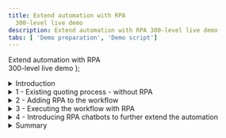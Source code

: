 ```yaml
---
title: Extend automation with RPA
  300-level live demo
description: Extend automation with RPA 300-level live demo
tabs: [ 'Demo preparation', 'Demo script']
---
```


  <span>
    Extend automation with RPA <br /> 300-level live demo
  </span>
);

<span id="top"></span>
<details>

<summary>Introduction</summary>
<br/>

Today we will look at how we can extend business automation with Robotic Process Automation to easily provide customers with quotes for new insurance policies. We’ll take advantage of the IBM Cloud Pak for Business Automation’s capabilities and show how to add robotic process automation (RPA) to a quoting process that is already automated with workflow. Let’s get started.

<br/>

</details>

<details>

<summary>1 - Existing quoting process - without RPA</summary>

<br/>

| **1.1** | **Introducing the quoting process workflow without RPA** |
| :--- | :--- |
| **Narration** | Future Corp is a traditional auto insurance provider that has a goal of improving customer experience by making it easier to provide new insurance policy quotes to its customers. <br/><br/> Let’s look at how the company currently creates insurance quotes. In the existing process, every request for a new insurance policy must be routed to a policy specialist. |
| **Action** | Show the process diagram for Future Corp’s current quoting process (without RPA) in Process Designer, which you opened during the demo preparation |
| **Screenshot** | <br/> ![](./images/Process-without-RPA.png) |
| **Narration** | We are looking at the process diagram for Future Corp’s quoting process. Process diagrams are created in Process Designer. Process Designer is used to design and implement the quoting process. Within this low-code environment, the process diagram will control the execution of each new quote. The process diagram adheres to the Business Process Modeling Notation (BPMN). We use drag-and-drop to build the process diagram from the palette on the right. This allows us to model the process steps and flow. From there, you can drill down to complete the implementation and testing of the process application. |

<br/><br/>

| **1.2** | **Executing the quoting process workflow without RPA** |
| :--- | :--- |
| **Narration** | The Process Portal is used by customer service agents to launch new quote requests and work on assigned tasks. |
| **Action** | 1 - Go to the **Process Portal** tab, which you opened during the demo preparation. Log in as **customerService** (password is **password**). |
| **Screenshot** | <br/> ![](./images/Run-Process-without-RPA1.png) |
| **Narration** | Process Portal is highly customizable to fit your organization’s look and feel. The responsive user interface provides flexibility to get work done anywhere, at any time, on any device type, from a desktop device in the office to a mobile device at home or at a customer site. It can be tailored though a set of configuration options without having to customize the Process Portal application itself. <br/><br/> To request a quote, a customer service representative initiates a new quote request and enters the customer’s policy data. |
| **Actions** | 1 - Under **Launch**, click on **New Insurance Quote** to start a new quote <br/><br/>2 - Use the **Get Test Data** button to pre-fill in the form with some test data <br/><br/>3 - Optionally change the customer name and the make of the car to make this request unique <br/><br/>4 - Click **Get Quote** to close the task, and submit the new quote request |
| **Screenshots** | <br/> ![](./images/Run-Process-without-RPA2.png) <br/><br/> ![](./images/Run-Process-without-RPA3.png) <br/><br/> ![](./images/Run-Process-without-RPA4.png) <br/><br/> ![](./images/Run-Process-without-RPA5.png) |
| **Narration** | Policy specialists also use the Process Portal to organize their tasks and work on the tasks assigned to them.  Our specialist has received a new task to prepare the quote. <br/><br/> When the policy specialist receives the quote request, she will need to log into the quoting system to prepare a new quote which involves manually entering a significant amount of information.  This is both time consuming and error prone as the specialist must go field-by-field in order to move all the customer’s data into the quoting system. <br/><br/> Behind the scenes, the refund process is managed by workflow.  Once the policy specialist completes this task, the system waits for the customer’s response.  If the customer accepts the quote, the policy specialist will again log into the quoting system in order to establish a new insurance policy for the customer. |
| **Actions** | 1 – (Still on the Process Portal) Log out (as **customerService**), then log in as **policy1** (password is **password**) <br/><br/> 2 – Run the newest **Prepare New Quote** task by clicking on the task name <br/><br/> 3 – Open the legacy quoting app by using the shortcut in the bottom right of the taskbar <br/><br/> 4 – Log in to the quoting app (any username and password will work) <br/><br/> 5 – Show the task UI and the quoting app to make the point that the quote data must be manually entered into the quoting app |
| **Screenshots** | <br/> ![](./images/Run-Process-without-RPA6.png) <br/><br/> ![](./images/Run-Process-without-RPA7.png) <br/><br/> ![](./images/Run-Process-without-RPA8.png) <br/><br/> ![](./images/Run-Process-without-RPA9.png) <br/><br/> ![](./images/Run-Process-without-RPA10.png) |

<br/><br/>

**[Go to top](#top)**

</details>

<details>

<summary>2 - Adding RPA to the workflow</summary>

<br/>

| **2.1** | **Introducing the workflow process with RPA** |
| :--- | :--- |
| **Narration** | Now let’s look at how we can incorporate RPA to reduce that manual work.  Here is a new version of the quoting workflow.  The workflow is the same except we’ve modified the middle swim lane.  Instead of assigning the tasks to a policy agent, we route them directly to a bot for immediate execution.  Just as with the original workflow, when there is a quoting exception, the quote request is routed to a policy specialist for resolution.  For example, certain car models such as Audi and BMW require manual review to generate a quote. |
| **Action** | 1 - Open the process diagram for the quoting process with RPA in Process Designer |
| **Screenshots** | <br/> ![](./images/Process-with-RPA1.png) <br/><br/> ![](./images/Process-with-RPA2.png) |

<br/><br/>

| **2.2** | **Bot authoring** |
| :--- | :--- |
| **Narration** | Using the Pak’s RPA capabilities, Future Corp was able to easily build and deploy software robots, or bots, that automatically enter customer data into the quoting system. This enabled Future Corp to automate repetitive tasks such as creating customer quotes. |
| **Action** | 1 - Go to **RPA Studio**, which you opened during preparation, with the **Get Quote.wal** file opened to the **Get Quote** routine. |
| **Narration** | Using the Pak’s low code bot authoring environment, Future Corp easily built and tested their bots. Hundreds of pre-built commands are available to assemble bots using intuitive wizards. <br/><br/> A manual step of the quoting process is to enter the customer data into the quoting system to generate and send a quote. With RPA, Future Corp created a bot to connect to the quoting system, fill in the extracted information and email the quote to the customer once it is available. <br/><br/> Here we see some of the bot commands they used. First, the quoting application is opened. Next, the username and password are entered. Then, commands are used to enter the data needed to generate a new quote. <br/><br/> Now let’s see how to build the quote bot from scratch. First, we’ll use the Launch and Attach Window command to open the quoting application. |
| **Actions** | 1 - To start creating a new bot, click on **New**, select **Wal File**, and then click on **Open** <br/><br/>2 - In the Toolbox search bar, type **attach** and find the **Launch and Attach Window** command. Drag it out to the script window. Set the executable parameter to the **FCQS.jar** file (located in c:\Future Corp), and click on **Save**. |
| **Screenshots** | <br/> ![](./images/New-Bot1.png) <br/><br/> ![](./images/New-Bot2.png) |
| **Narration** | RPA Studio allows you to immediately run the bot commands. The debugging mode enables you to control the bot's operation, test commands, track variables and debug scripts on remote computers. |
| **Actions** | 1 - In the toolbar ribbon, click on **Start** to run the bot <br/><br/> 2 - The Focus Corp Quoting System will appear |
| **Screenshots** | <br/> ![](./images/New-Bot3.png) <br/><br/> ![](./images/New-Bot4.png) |
| **Narration** | The recorder assists in creating your script. With the recorder, you can select user interface components to enter commands in your script. Let’s build the commands to log into the quoting application. (In a real system, we would use our Vault for entering encrypted credentials.) |
| **Actions** | 1 - In the toolbar ribbon, click on **Start Recorder** to capture keystrokes from the Quoting app <br/><br/> 2 - Hold the **control** key and mouse over the **User Name** field in the Quoting app. Release the control key once the field highlights in red. Then, from the **Recording** menu, select **Actions**, **Set Value**, **By XPath**. <br/><br/> 3 - In the **Set Value** property page, click on the icon next to the Value to assign a variable. Then, click on the **New Variable** icon to create a new variable. <br/><br/> 4 - Name the new variable vUsername. Give it a default value of **mary**. Click **Save** twice. <br/><br/> 5 - Hold the left control key and mouse over the **Password** field in the Quoting app. Release the control key once the field highlights in red. Then, from the **Recording** menu, select **Actions**, **Set Value**, **By XPath**. <br/><br/> 6 - In the Set Value property page, click on the icon next to the value property to assign a variable. Then, click on the **New Variable** icon to create a new variable. <br/><br/> 7 - Name the new variable **vPassword**. Give it a default value of **123**. Hit **Save** twice. <br/><br/> 8 - Hold the left control key and mouse over the **Login** button. Release the control key once the field highlights in red. Then, from the **Recording** menu, select **Actions**, **Click**, **By XPath**. <br/><br/> 9 - Click on **Save** <br/><br/> 10 - In the toolbar ribbon, click on **Stop Recorder** |
| **Screenshots** | <br/> ![](./images/New-Bot5.png) <br/><br/> ![](./images/New-Bot6.png) <br/><br/> ![](./images/New-Bot7.png) <br/><br/> ![](./images/New-Bot7a.png) <br/><br/> ![](./images/New-Bot8.png) <br/><br/> ![](./images/New-Bot9.png) <br/><br/> ![](./images/New-Bot9a.png) <br/><br/> ![](./images/New-Bot11.png) <br/><br/> ![](./images/New-Bot11a.png) <br/><br/> ![](./images/New-Bot12.png) |
| **Narration** | Let’s use the Run command to playback the bot again and verify the commands. We will see the quoting app open. Log in and move to the main screen. |
| **Actions** | Close the Quoting app. In the toolbar ribbon, click on **Start**. <br/><br/> The Quoting app will open and automatically log in |
| **Screenshots** | <br/> ![](./images/New-Bot13.png) <br/><br/> ![](./images/New-Bot14.png) |
| **Narration** | Now let’s continue to build some additional commands to enter data into the quoting bot. |
| **Actions** | 1 - In the toolbar ribbon, click on **Start Recorder** to capture more keystrokes from the Quoting app <br/><br/> 2 - Hold the left control key and mouse over the **Driver ID** field in the Quoting app. Then, from the **Recording** menu, select **Actions**, **Set Value**, **By XPath**. <br/><br/> 3 - In the Set Value property page, click on the icon next to the value property to assign a variable. Then, click on the **New Variable** icon to create a new variable. <br/><br/> 4 - Name the new variable **vDriverID**.  Give it a default value of **123**. Hit **Save** twice. <br/><br/> 5 - Repeat for the rest of the text input fields (or stop there if you feel you’ve shown enough) |
| **Screenshots** | <br/> ![](./images/New-Bot15.png) <br/><br/> ![](./images/New-Bot16.png) <br/><br/> ![](./images/New-Bot17.png) <br/><br/> ![](./images/New-Bot17a.png) |
| **Narration** | The last set of commands will cause the bot to click a command generate the quote and then capture the quote amount, which is the output of this bot. |
| **Actions** | 1 - Hold the left control key and mouse over the **CREATE NEW QUOTE** button. Then, from the **Recording** menu, select **Actions**, **Click**, **By XPath**. <br/><br/> 2 - Finally, get the quote result. In the Quote app, hold the left control key and mouse over the **Total premium** field. Release the control key once the field highlights in red. Then, from the **Recording** menu, select **Actions**, **Get Value**, **By XPath**. <br/><br/> 3 - In the Set Value property page, click on the icon next to the value property to assign a variable. Then, click on the **New Variable** icon to create a new variable. <br/><br/> 4 - Name the new variable **vQuoteValue**, and click **Save** twice. <br/><br/> 5 - Add a command to log the quote value. In the toolbox, search for **log**. Drag the **Log Message** command to the bottom of the bot script. <br/><br/>6 - Complete the log command by searching for and selecting the **vQuoteValue** variable <br/><br/> 7 - Now let’s do a last playback of the bot by clicking on **Start**. The bot will create the quote, and the quote amount will appear in the **Output** window. |
| **Screenshots** | <br/> ![](./images/New-Bot18.png) <br/><br/> ![](./images/New-Bot19.png) <br/><br/> ![](./images/New-Bot20.png) <br/><br/> ![](./images/New-Bot20a.png) <br/><br/> ![](./images/New-Bot21.png) <br/><br/> ![](./images/New-Bot22.png) <br/><br/> ![](./images/New-Bot23.png) |

<br/><br/>

**[Go to top](#top)**

</details>

<details>

<summary>3 - Executing the workflow with RPA</summary>

<br/>

| **3.1** | **Executing the quoting process with RPA** |
| :--- | :--- |
| **Narration** | Let’s make a new request using the new RPA-enabled workflow. I’ll log back in as the customer service representative and start a new quote. The RPA bot is set up to run on this same system.  Now that I have submitted the new request, we will see the quoting app automatically launch and enter the quote request data into the quoting system. |
| **Actions** | 1 - Open the **Process Portal**, and log in as **customerService** <br/><br/> 2 - Launch the **New Insurance Quote RPA** process <br/><br/> 3 – Use the **Get Test Data** button to pre-fill the form with some test data <br/><br/> 4 – Optionally change the name and/or the make of the car to make this request unique <br/><br/> 5 – Click on **Get Quote** to close the task and submit the new quote request <br/><br/> 6 - In a few seconds, see the **Quoting App** launch automatically and complete the quote |
| **Screenshots** | <br/> ![](./images/Run-Process-with-RPA1.png) <br/><br/> ![](./images/Run-Process-with-RPA2.png) <br/><br/> ![](./images/Run-Process-with-RPA3.png) <br/><br/> ![](./images/Run-Process-with-RPA4.png) <br/><br/> ![](./images/Run-Process-with-RPA5.png) |

<br/><br/>

**[Go to top](#top)**

</details>

<details>

<summary>4 - Introducing RPA chatbots to further extend the automation</summary>

<br/>

| **4.1** | **Reviewing the chatbot script** |
| :--- | :--- |
| **Narration** | Next, let’s look at the bot script for the Customer Agent chatbot. Future Corp’s chatbot is also assembled by dragging and dropping commands and configuring them using pop-up property sheets. Chatbot commands can be inserted anywhere inside the bot script. Since chatbot capabilities are fully integrated, Future Corp was able to build their bots and chatbots using one single tool. |
| **Action** | Open the RPA window<br/><br/>Search for the chatbot commands by typing **bot** into the toolbox search<br/><br/>Discuss some of the chatbot commands available in IBM RPA.(copy to come) |
| **Screenshot** | <br/> ![](./images/Chatbot1.png) |
| **Narration** | The Bot Ask and Answer command is used to have the bot ask the customer a question in a chat. The answer is recognized using a knowledgebase prepared for the chat subject. Bot Studio includes the machine learning model builder used by Future Corp for creating and training the knowledgebase. Future Corp’s RPA team found training the knowledgebase to be very simple. |
| **Actions** | 1 - Open the Bot Ask and Answer command in the bot script <br/><br/> 2 - Show how the command is connected to a knowledge base<br/><br/> 3 - If the **Knowledge Bases** tab is not visible, click on the Tools tab on the menu ribbon, then click **Knowledge Base Training**<br/><br/>4 - Next, open the knowledge base definition<br/><br/>5 - Click on the **Knowledge Bases** tab, and then open **IngridKB Version 1**| **Screenshot** | <br/> ![](./images/Chatbot3a.png) |
| **Screenshots** | <br/> ![](./images/Chatbot2.png) <br/><br/> ![](./images/Chatbot3.png) <br/><br/> ![](./images/Chatbot4.png) |
| **Narration** | Type a message, and the knowledge base will answer according to how it is defined. To the right, the related questions window shows a list of similar questions which would result in a similar answer. To the left, the score for the currently selected answer is displayed. The Knowledge Base user can also search the knowledge base for another answer, edit the current answer, or even add a new answer. |
| **Actions** | 1 - The **Trainer view** opens. Type the following question: **I have a policy issue with my current provider.** Then, hit **enter**. <br/><br/> 2 - Discuss the low score. Then, type the following: **I have a problem with my policy. I want a new one.** Then, hit **enter**. <br/><br/> 3 - Discuss the low score. Click on **Select** (next to **Of course! Let’s start.**) to train the knowledgebase. <br/><br/>4 - Now the score goes to a perfect 1000. Click on **Retrain** to update the knowledge base. <br/><br/>5 - Now enter the first interaction again. Type the following: **I have a policy issue with my current provider. I need a new one.** Hit **enter**. <br/><br/> 6 - See how the score improved <br/><br/> **Note:** Whenever you close the knowledge base, ** DO NOT SAVE** so that this example works the next time you give a demo. |
| **Screenshots** | <br/> ![](./images/Chatbot5.png) <br/><br/> ![](./images/Chatbot6.png) <br/><br/> ![](./images/Chatbot7.png) <br/><br/> ![](./images/Chatbot8.png) <br/><br/> ![](./images/Chatbot9.png) <br/><br/> ![](./images/Chatbot10.png) <br/><br/> ![](./images/Chatbot11.png) |

<br/><br/>

| **4.2** | **Running the chatbot** |
| :--- | :--- |
| **Narration** | Now let’s see how we have enhanced the customer’s interaction with the quoting process. As an alternative to the web form that collects the customer’s quoting data, Future Corp’s intelligent RPA chatbot provides an interactive virtual agent. <br/><br/>The chatbot can understand and respond to customer inquiries. For example, a chatbot recognizes that phrases like “I would like to switch my insurance policy” and “I need insurance” both lead to initiating the quoting process. |
| **Actions** | 1 - Select the **Insurance Ingrid** script, and click on **Start** <br/><br/> 2 - Type the following: **I need insurance** |
| **Screenshots** | <br/> ![](./images/Run-chatbot1.png) <br/><br/> ![](./images/Run-chatbot2.png) |
| **Narration** | The chatbot can continue to have an engaging conversation with the customer to collect all the information needed to provide a quote. |
| **Actions** | 1 - Select **Car** <br/><br/> 2 - Enter **Lexus**,**RX350**,**2021** <br/><br/> 3 - Enter the vehicle identification number (VIN), which typically consists of 12 characters (for example, enter **123456789012**) <br/><br/>4 - Enter the following: **My email is mary@email.com** <br/><br/>5 - Enter the following: **Mary, Johnson** <br/><br/>6 - Enter an address such as 1 Main Street, Austin, TX 78730 <br/><br/>7- Enter "yes" for quick quote |
| **Screenshots** | <br/> ![](./images/Run-chatbot3.png) <br/><br/> ![](./images/Run-chatbot4.png) <br/><br/> ![](./images/Run-chatbot5.png) <br/><br/> ![](./images/Run-chatbot6.png) <br/><br/> ![](./images/Run-chatbot7.png) <br/><br/> ![](./images/Run-chatbot8.png) <br/><br/> ![](./images/Run-chatbot9.png) |
| **Narration** | Now that all the information has been collected, the quoting bot will be invoked to generate the quote. The quoting bot will also initate the New Insurance Quote process. In this case the quote will be emailed to the customer and the process will wait for the customer’s response. |
| **Actions** |  Enter **yes** for follow-up contact <br/><br/>Enter **no** for anything else |
| **Screenshots** | <br/><br/> ![](./images/Run-chatbot10.png) <br/><br/> ![](./images/Run-chatbot11.png) |
| **Narration** | Finally, let’s verify that the bot actually started the process. We can do that from the **Process Portal**. When we open the **Quote Status** dashboard, we see the new quote for Mary at the top of the list. |
| **Actions** | From Chrome, open the **Process Portal**<br/><br/>Login as **customerService / password**<br/><br/>Under **Dashboards**, click **Show more…**<br/><br/>Click to open the **Quote Status** dashboard |
| **Screenshots** | <br/><br/>![](./images/Quote-status1.png) <br/><br/>![](./images/Quote-status2.png)<br/><br/>![](./images/Quote-status3.png)<br/><br/>![](./images/Quote-status4.png) |

<br/><br/>

**[Go to top](#top)**

</details>

<details>
<summary>Summary</summary>

<br/>
Using the Cloud Pak for Business Automation, Future Corp had everything they needed to extend their automation with RPA. They used a low-code bot authoring environment to create both bots and chatbots to improve their policy quoting process.
<br/><br/>

**[Go to top](#top)**

</details>
